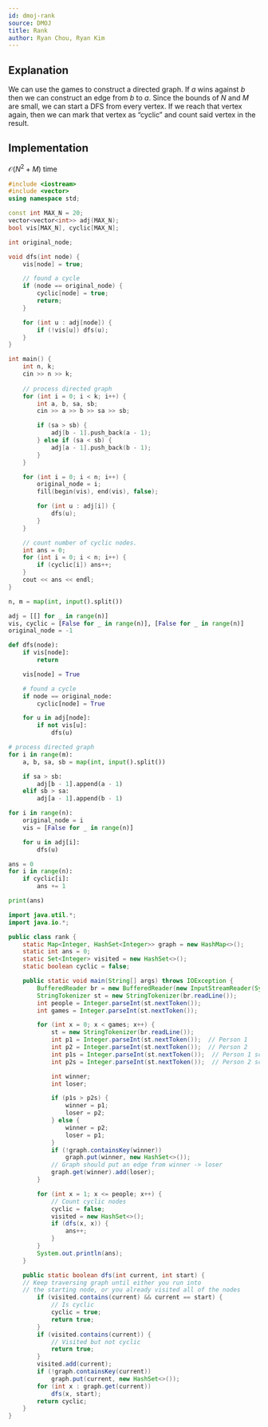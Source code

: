 ```yaml
---
id: dmoj-rank
source: DMOJ
title: Rank
author: Ryan Chou, Ryan Kim
---
```


## Explanation
We can use the games to construct a directed graph. If $a$ wins against $b$ then we can construct an edge from $b$ to $a$. Since the bounds of $N$ and $M$ are small, we can start a DFS from every vertex. If we reach that vertex again, then we can mark that vertex as “cyclic” and count said vertex in the result.

## Implementation
$\mathcal{O}(N^2 + M)$ time

<LanguageSection>
<CPPSection>

```cpp
#include <iostream>
#include <vector>
using namespace std;

const int MAX_N = 20;
vector<vector<int>> adj(MAX_N);
bool vis[MAX_N], cyclic[MAX_N];

int original_node;

void dfs(int node) {
	vis[node] = true;

	// found a cycle
	if (node == original_node) {
		cyclic[node] = true;
		return;
	}

	for (int u : adj[node]) {
		if (!vis[u]) dfs(u);
	}
}

int main() {
	int n, k;
	cin >> n >> k;
	
	// process directed graph
	for (int i = 0; i < k; i++) {
		int a, b, sa, sb;
		cin >> a >> b >> sa >> sb;

		if (sa > sb) {
			adj[b - 1].push_back(a - 1);
		} else if (sa < sb) {
			adj[a - 1].push_back(b - 1);
		}
	}

	for (int i = 0; i < n; i++) {
		original_node = i;
		fill(begin(vis), end(vis), false);

		for (int u : adj[i]) {
			dfs(u);
		}
	}

	// count number of cyclic nodes.
	int ans = 0;
	for (int i = 0; i < n; i++) {
		if (cyclic[i]) ans++;
	}
	cout << ans << endl;
}
```
</CPPSection>

<PySection>

```py
n, m = map(int, input().split())

adj = [[] for _ in range(n)]
vis, cyclic = [False for _ in range(n)], [False for _ in range(n)]
original_node = -1

def dfs(node):
	if vis[node]: 
		return

	vis[node] = True

	# found a cycle
	if node == original_node:
		cyclic[node] = True

	for u in adj[node]:
		if not vis[u]: 
			dfs(u)

# process directed graph
for i in range(m):
	a, b, sa, sb = map(int, input().split())

	if sa > sb:
		adj[b - 1].append(a - 1)
	elif sb > sa:
		adj[a - 1].append(b - 1)

for i in range(n):
	original_node = i
	vis = [False for _ in range(n)]

	for u in adj[i]:
		dfs(u)

ans = 0
for i in range(n):
	if cyclic[i]:
		ans += 1

print(ans)
```
</PySection>

<JavaSection>
	
```java
import java.util.*;
import java.io.*;

public class rank {
    static Map<Integer, HashSet<Integer>> graph = new HashMap<>();
    static int ans = 0;
    static Set<Integer> visited = new HashSet<>();
    static boolean cyclic = false;

    public static void main(String[] args) throws IOException {
        BufferedReader br = new BufferedReader(new InputStreamReader(System.in));
        StringTokenizer st = new StringTokenizer(br.readLine());
        int people = Integer.parseInt(st.nextToken());
        int games = Integer.parseInt(st.nextToken());

        for (int x = 0; x < games; x++) {
            st = new StringTokenizer(br.readLine());
            int p1 = Integer.parseInt(st.nextToken());  // Person 1
            int p2 = Integer.parseInt(st.nextToken());  // Person 2
            int p1s = Integer.parseInt(st.nextToken());  // Person 1 score
            int p2s = Integer.parseInt(st.nextToken());  // Person 2 score

            int winner;
            int loser;

            if (p1s > p2s) {
                winner = p1;
                loser = p2;
            } else {
                winner = p2;
                loser = p1;
            }
            if (!graph.containsKey(winner))
                graph.put(winner, new HashSet<>());
            // Graph should put an edge from winner -> loser
            graph.get(winner).add(loser);
        }

        for (int x = 1; x <= people; x++) {
            // Count cyclic nodes
            cyclic = false;
            visited = new HashSet<>();
            if (dfs(x, x)) {
                ans++;
            }
        }
        System.out.println(ans);
    }

    public static boolean dfs(int current, int start) {
	// Keep traversing graph until either you run into 
	// the starting node, or you already visited all of the nodes
        if (visited.contains(current) && current == start) {
            // Is cyclic
            cyclic = true;
            return true;
        }
        if (visited.contains(current)) {
            // Visited but not cyclic
            return true;
        }
        visited.add(current);
        if (!graph.containsKey(current))
            graph.put(current, new HashSet<>());
        for (int x : graph.get(current))
            dfs(x, start);
        return cyclic;
    }
}
```
</JavaSection>
</LanguageSection>
